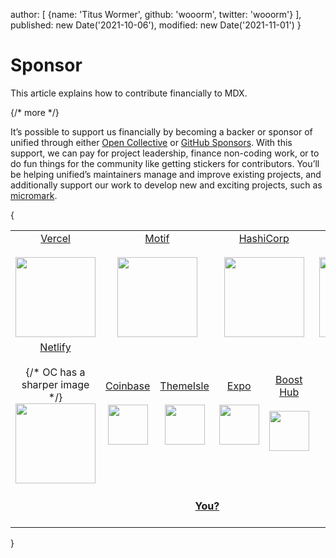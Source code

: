   author: [
    {name: 'Titus Wormer', github: 'wooorm', twitter: 'wooorm'}
  ],
  published: new Date('2021-10-06'),
  modified: new Date('2021-11-01')
}

# Sponsor

This article explains how to contribute financially to MDX.

{/* more */}

It’s possible to support us financially by becoming a backer or sponsor of
unified through either [Open Collective][oc] or [GitHub Sponsors][gh].
With this support, we can pay for project leadership, finance non-coding work,
or to do fun things for the community like getting stickers for contributors.
You’ll be helping unified’s maintainers manage and improve existing projects,
and additionally support our work to develop new and exciting projects, such
as [micromark][].

{
  <table>
    <tr valign="middle">
      <td width="20%" align="center" rowSpan="2" colSpan="2">
        <a href="https://vercel.com">Vercel</a><br /><br />
        <a href="https://vercel.com"><img src="https://avatars1.githubusercontent.com/u/14985020?s=256&v=4" width="128" style={{display: 'block', maxWidth: '100%'}} /></a>
      </td>
      <td width="20%" align="center" rowSpan="2" colSpan="2">
        <a href="https://motif.land">Motif</a><br /><br />
        <a href="https://motif.land"><img src="https://avatars1.githubusercontent.com/u/74457950?s=256&v=4" width="128" style={{display: 'block', maxWidth: '100%'}} /></a>
      </td>
      <td width="20%" align="center" rowSpan="2" colSpan="2">
        <a href="https://www.hashicorp.com">HashiCorp</a><br /><br />
        <a href="https://www.hashicorp.com"><img src="https://avatars1.githubusercontent.com/u/761456?s=256&v=4" width="128" style={{display: 'block', maxWidth: '100%'}} /></a>
      </td>
      <td width="20%" align="center" rowSpan="2" colSpan="2">
        <a href="https://www.gatsbyjs.org">Gatsby</a><br /><br />
        <a href="https://www.gatsbyjs.org"><img src="https://avatars1.githubusercontent.com/u/12551863?s=256&v=4" width="128" style={{display: 'block', maxWidth: '100%'}} /></a>
      </td>
    </tr>
    <tr valign="middle" />
    <tr valign="middle">
      <td width="20%" align="center" rowSpan="2" colSpan="2">
        <a href="https://www.netlify.com">Netlify</a><br /><br />
        {/* OC has a sharper image */}
        <a href="https://www.netlify.com"><img src="https://images.opencollective.com/netlify/4087de2/logo/256.png" width="128" style={{display: 'block', maxWidth: '100%'}} /></a>
      </td>
      <td width="10%" align="center">
        <a href="https://www.coinbase.com">Coinbase</a><br /><br />
        <a href="https://www.coinbase.com"><img src="https://avatars1.githubusercontent.com/u/1885080?s=256&v=4" width="64" style={{display: 'block', maxWidth: '100%'}} /></a>
      </td>
      <td width="10%" align="center">
        <a href="https://themeisle.com">ThemeIsle</a><br /><br />
        <a href="https://themeisle.com"><img src="https://avatars1.githubusercontent.com/u/58979018?s=128&v=4" width="64" style={{display: 'block', maxWidth: '100%'}} /></a>
      </td>
      <td width="10%" align="center">
        <a href="https://expo.io">Expo</a><br /><br />
        <a href="https://expo.io"><img src="https://avatars1.githubusercontent.com/u/12504344?s=128&v=4" width="64" style={{display: 'block', maxWidth: '100%'}} /></a>
      </td>
      <td width="10%" align="center">
        <a href="https://boosthub.io">Boost Hub</a><br /><br />
        <a href="https://boosthub.io"><img src="https://images.opencollective.com/boosthub/6318083/logo/128.png" width="64" style={{display: 'block', maxWidth: '100%'}} /></a>
      </td>
      <td width="10%" align="center">
        <a href="https://www.holloway.com">Holloway</a><br /><br />
        <a href="https://www.holloway.com"><img src="https://avatars1.githubusercontent.com/u/35904294?s=128&v=4" width="64" style={{display: 'block', maxWidth: '100%'}} /></a>
      </td>
      <td width="10%" />
    </tr>
    <tr valign="middle" />
    <tr valign="middle">
      <td width="100%" align="center" colSpan="8">
        <br />
        <a href="https://opencollective.com/unified"><strong>You?</strong></a>
        <br /><br />
      </td>
    </tr>
  </table>
}

[oc]: https://opencollective.com/unified

[gh]: https://github.com/sponsors/unifiedjs

[micromark]: https://github.com/micromark/micromark

